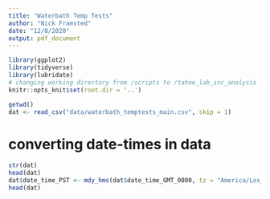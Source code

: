 ```yaml
---
title: "Waterbath Temp Tests"
author: "Nick Framsted"
date: "12/8/2020"
output: pdf_document
---
```


```r
library(ggplot2)
library(tidyverse)
library(lubridate)
# changing working directory from /scripts to /tahoe_lab_inc_analysis
knitr::opts_knit$set(root.dir = '..')
```


```r
getwd()
dat <- read_csv("data/waterbath_temptests_main.csv", skip = 1)
```


# converting date-times in data
```r
str(dat)
head(dat)
dat$date_time_PST <- mdy_hms(dat$date_time_GMT_0800, tz = "America/Los_Angeles")
head(dat)
```

